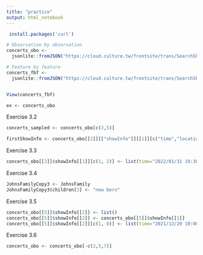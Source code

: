 ```yaml
---
title: "practice"
output: html_notebook
---
```

```r
 install.packages('curl')

# Observation by observation
concerts_obo <-
  jsonlite::fromJSON("https://cloud.culture.tw/frontsite/trans/SearchShowAction.do?method=doFindTypeJ&category=17", simplifyDataFrame = F)

# Feature by feature
concerts_fbf <-
  jsonlite::fromJSON("https://cloud.culture.tw/frontsite/trans/SearchShowAction.do?method=doFindTypeJ&category=17", simplifyDataFrame = T)


View(concerts_fbf)

```

```r
ex <- concerts_obo

```


Exercise 3.2 

```r
concerts_sampled <- concerts_obo[c(3,5)] 

firstShowInfo <- concerts_obo[[2]][["showInfo"]][[1]][c("time","location")]

```

Exercise 3.3

```r
concerts_obo[[3]]$showInfo[[1]][c(1, 2)] <- list(time="2022/01/31 19:30:00", location="Taichung Opera House" )

```

Exercise 3.4

```r
JohnsFamilyCopy3 <- JohnsFamily
JohnsFamilyCopy3$children[3] <- "new born"

```

Exercise 3.5

```r

concerts_obo[[5]]$showInfo[[2]] <- list()
concerts_obo[[5]]$showInfo[[2]] <- concerts_obo[[5]]$showInfo[[1]]
concerts_obo[[5]]$showInfo[[2]][c(1, 8)] <- list(time="2021/12/20 10:00:00", endTime="2021/12/21 22:00:00")

```

Exercise 3.6

```r
concerts_obo <- concerts_obo[-c(2,5,7)]

```



